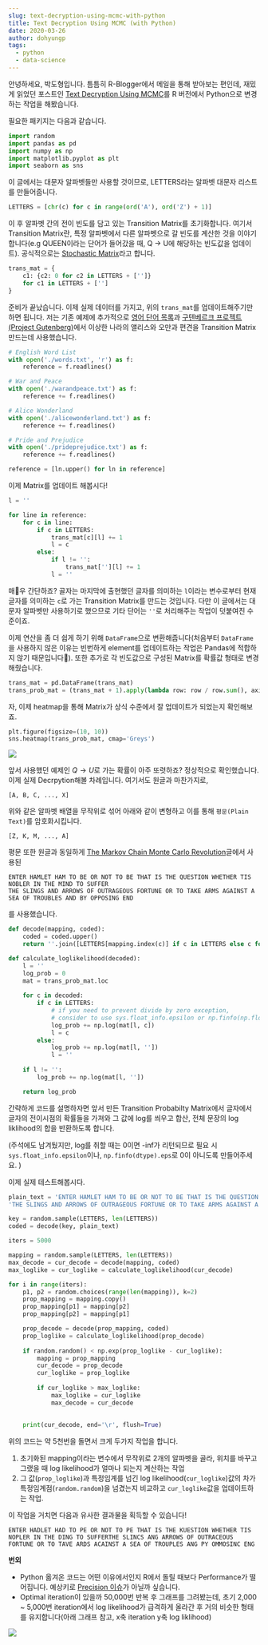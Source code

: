 ```yaml
---
slug: text-decryption-using-mcmc-with-python
title: Text Decryption Using MCMC (with Python)
date: 2020-03-26
author: dohyungp
tags:
  - python
  - data-science
---
```

안녕하세요, 박도형입니다.
틈틈히 R-Blogger에서 메일을 통해 받아보는 편인데, 재밌게 읽었던 포스트인 <a href="https://www.r-bloggers.com/text-decryption-using-mcmc/">Text Decryption Using MCMC</a>를 R 버전에서 Python으로 변경하는 작업을 해봤습니다.

필요한 패키지는 다음과 같습니다.

```py
import random
import pandas as pd
import numpy as np
import matplotlib.pyplot as plt
import seaborn as sns
```

이 글에서는 대문자 알파벳들만 사용할 것이므로, LETTERS라는 알파벳 대문자 리스트를 만들어줍니다.

```py
LETTERS = [chr(c) for c in range(ord('A'), ord('Z') + 1)]
```

이 후 알파벳 간의 전이 빈도를 담고 있는 Transition Matrix를 초기화합니다. 여기서 Transition Matrix란, 특정 알파벳에서 다른 알파벳으로 갈 빈도를 계산한 것을 이야기합니다(e.g QUEEN이라는 단어가 들어갔을 때, Q $\rightarrow$ U에 해당하는 빈도값을 업데이트). 공식적으로는 <a href="https://en.wikipedia.org/wiki/Stochastic_matrix">Stochastic Matrix</a>라고 합니다.

```py
trans_mat = {
    c1: {c2: 0 for c2 in LETTERS + ['']}
    for c1 in LETTERS + ['']
}
```

준비가 끝났습니다. 이제 실제 데이터를 가지고, 위의 `trans_mat`를 업데이트해주기만 하면 됩니다. 저는 기존 예제에 추가적으로 <a href="https://github.com/dwyl/english-words">영어 단어 목록</a>과 <a href="http://www.gutenberg.org/">구텐베르크 프로젝트(Project Gutenberg)</a>에서 이상한 나라의 앨리스와 오만과 편견을 Transition Matrix 만드는데 사용했습니다.

```py
# English Word List
with open('./words.txt', 'r') as f:
    reference = f.readlines()

# War and Peace    
with open('./warandpeace.txt') as f:
    reference += f.readlines()

# Alice Wonderland    
with open('./alicewonderland.txt') as f:
    reference += f.readlines()

# Pride and Prejudice
with open('./prideprejudice.txt') as f:
    reference += f.readlines()

reference = [ln.upper() for ln in reference]
```

이제 Matrix를 업데이트 해봅시다!

```py
l = ''

for line in reference:
    for c in line:
        if c in LETTERS:
            trans_mat[c][l] += 1
            l = c
        else:
            if l != '':
                trans_mat[''][l] += 1
            l = ''
```

매우 간단하죠? 골자는 마지막에 출현했던 글자를 의미하는 `l`이라는 변수로부터 현재 글자를 의미하는 `c`로 가는 Transition Matrix를 만드는 것입니다. 다만 이 글에서는 대문자 알파벳만 사용하기로 했으므로 기타 단어는 `''`로 처리해주는 작업이 덧붙여진 수준이죠.

이제 연산을 좀 더 쉽게 하기 위해 `DataFrame`으로 변환해줍니다(처음부터 `DataFrame`을 사용하지 않은 이유는 빈번하게 element를 업데이트하는 작업은 Pandas에 적합하지 않기 때문입니다🙂). 또한 추가로 각 빈도값으로 구성된 Matrix를 확률값 형태로 변경해줬습니다.

```py
trans_mat = pd.DataFrame(trans_mat)
trans_prob_mat = (trans_mat + 1).apply(lambda row: row / row.sum(), axis=1)
```

자, 이제 heatmap을 통해 Matrix가 상식 수준에서 잘 업데이트가 되었는지 확인해보죠.

```py
plt.figure(figsize=(10, 10))
sns.heatmap(trans_prob_mat, cmap='Greys')
```

![](/images/heatmap.png)

앞서 사용했던 예제인 $Q\rightarrow U$로 가는 확률이 아주 또렷하죠? 정상적으로 확인했습니다. 이제 실제 Decrpytion해볼 차례입니다. 여기서도 원글과 마찬가지로,

```
[A, B, C, ..., X]
```

위와 같은 알파벳 배열을 무작위로 섞어 아래와 같이 변형하고 이를 통해 `평문(Plain Text)`를 암호화시킵니다.

```
[Z, K, M, ..., A]
```

평문 또한 원글과 동일하게 <a href="https://math.uchicago.edu/~shmuel/Network-course-readings/MCMCRev.pdf">The Markov Chain Monte Carlo Revolution</a>글에서 사용된 

```
ENTER HAMLET HAM TO BE OR NOT TO BE THAT IS THE QUESTION WHETHER TIS NOBLER IN THE MIND TO SUFFER 
THE SLINGS AND ARROWS OF OUTRAGEOUS FORTUNE OR TO TAKE ARMS AGAINST A SEA OF TROUBLES AND BY OPPOSING END
```

를 사용했습니다.

```py
def decode(mapping, coded):
    coded = coded.upper()
    return ''.join([LETTERS[mapping.index(c)] if c in LETTERS else c for c in coded])

def calculate_loglikelihood(decoded):
    l = ''
    log_prob = 0
    mat = trans_prob_mat.loc
    
    for c in decoded:
        if c in LETTERS:
            # if you need to prevent divide by zero exception, 
            # consider to use sys.float_info.epsilon or np.finfo(np.float64).eps
            log_prob += np.log(mat[l, c])
            l = c
        else:
            log_prob += np.log(mat[l, ''])
            l = ''
            
    if l != '':
        log_prob += np.log(mat[l, ''])

    return log_prob
```

간략하게 코드를 설명하자면 앞서 만든 Transition Probabilty Matrix에서 글자에서 글자의 전이시점의 확률들을 가져와 그 값에 log를 씌우고 합산, 전체 문장의 log liklihood의 합을 반환하도록 합니다.

(주석에도 남겨뒀지만, log를 취할 때는 0이면 -inf가 리턴되므로 필요 시 `sys.float_info.epsilon`이나, `np.finfo(dtype).eps`로 0이 아니도록 만들어주세요. )

이제 실제 테스트해봅시다.

```py
plain_text = 'ENTER HAMLET HAM TO BE OR NOT TO BE THAT IS THE QUESTION WHETHER TIS NOBLER IN THE MIND TO SUFFER'\
'THE SLINGS AND ARROWS OF OUTRAGEOUS FORTUNE OR TO TAKE ARMS AGAINST A SEA OF TROUBLES AND BY OPPOSING END'

key = random.sample(LETTERS, len(LETTERS))
coded = decode(key, plain_text)

iters = 5000

mapping = random.sample(LETTERS, len(LETTERS))
max_decode = cur_decode = decode(mapping, coded)
max_loglike = cur_loglike = calculate_loglikelihood(cur_decode)

for i in range(iters):
    p1, p2 = random.choices(range(len(mapping)), k=2)    
    prop_mapping = mapping.copy()
    prop_mapping[p1] = mapping[p2]
    prop_mapping[p2] = mapping[p1]

    prop_decode = decode(prop_mapping, coded)
    prop_loglike = calculate_loglikelihood(prop_decode)
    
    if random.random() < np.exp(prop_loglike - cur_loglike):
        mapping = prop_mapping
        cur_decode = prop_decode
        cur_loglike = prop_loglike
        
        if cur_loglike > max_loglike:
            max_loglike = cur_loglike
            max_decode = cur_decode
            
            
    print(cur_decode, end='\r', flush=True)
```

위의 코드는 약 5천번을 돌면서 크게 두가지 작업을 합니다.

1. 초기화된 mapping이라는 변수에서 무작위로 2개의 알파벳을 골라, 위치를 바꾸고 그랬을 때 log likelihood가 얼마나 되는지 계산하는 작업
2. 그 값(`prop_loglike`)과 특정임계를 넘긴 log likelihood(`cur_loglike`)값의 차가 특정임계점(`random.random`)을 넘겼는지 비교하고 `cur_loglike`값을 업데이트하는 작업.

이 작업을 거치면 다음과 유사한 결과물을 획득할 수 있습니다!

```
ENTER HADLET HAD TO PE OR NOT TO PE THAT IS THE KUESTION WHETHER TIS NOPLER IN THE DING TO SUFFERTHE SLINCS ANG ARROWS OF OUTRACEOUS FORTUNE OR TO TAVE ARDS ACAINST A SEA OF TROUPLES ANG PY OMMOSINC ENG
```

**번외**

* Python 옮겨온 코드는 어떤 이유에서인지 R에서 돌릴 때보다 Performance가 떨어집니다. 예상키로 <a href="https://docs.python.org/ko/3.8/tutorial/floatingpoint.html">Precision 이슈</a>가 아닐까 싶습니다.
* Optimal iteration이 있을까 50,000번 반복 후 그래프를 그려봤는데, 초기 2,000 ~ 5,000번 iteration에서 log likelihood가 급격하게 올라간 후 거의 비슷한 형태를 유지합니다(아래 그래프 참고, x축 iteration y축 log liklihood)

![](/images/loglikelihood.png)